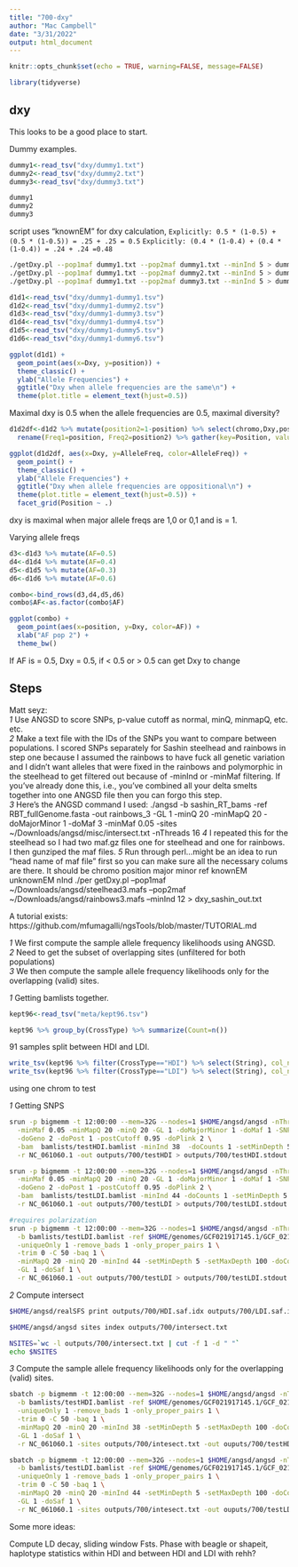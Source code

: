 ```yaml
---
title: "700-dxy"
author: "Mac Campbell"
date: "3/31/2022"
output: html_document
---
```


```r
knitr::opts_chunk$set(echo = TRUE, warning=FALSE, message=FALSE)
```

```r
library(tidyverse)
```

## dxy

This looks to be a good place to start.

Dummy examples.

```r
dummy1<-read_tsv("dxy/dummy1.txt")
dummy2<-read_tsv("dxy/dummy2.txt")
dummy3<-read_tsv("dxy/dummy3.txt")

dummy1
dummy2
dummy3
```
script uses "knownEM"   for dxy calculation, 
`Explicitly: 0.5 * (1-0.5) + (0.5 * (1-0.5)) = .25 + .25 = 0.5`
`Explicitly: (0.4 * (1-0.4) + (0.4 * (1-0.4)) = .24 + .24 =0.48`

```sh
./getDxy.pl --pop1maf dummy1.txt --pop2maf dummy1.txt --minInd 5 > dummy1-dummy1.tsv #same allele freqs
./getDxy.pl --pop1maf dummy1.txt --pop2maf dummy2.txt --minInd 5 > dummy1-dummy2.tsv #opposite allele freqs
./getDxy.pl --pop1maf dummy1.txt --pop2maf dummy3.txt --minInd 5 > dummy1-dummy3.tsv # allele freqs constant at 0.5 in dummy3

```

```r
d1d1<-read_tsv("dxy/dummy1-dummy1.tsv")
d1d2<-read_tsv("dxy/dummy1-dummy2.tsv")
d1d3<-read_tsv("dxy/dummy1-dummy3.tsv")
d1d4<-read_tsv("dxy/dummy1-dummy4.tsv")
d1d5<-read_tsv("dxy/dummy1-dummy5.tsv")
d1d6<-read_tsv("dxy/dummy1-dummy6.tsv")

```


```r
ggplot(d1d1) +
  geom_point(aes(x=Dxy, y=position)) +
  theme_classic() +
  ylab("Allele Frequencies") +
  ggtitle("Dxy when allele frequencies are the same\n") +
  theme(plot.title = element_text(hjust=0.5))
```

Maximal dxy is 0.5 when the allele frequencies are 0.5, maximal diversity?

```r
d1d2df<-d1d2 %>% mutate(position2=1-position) %>% select(chromo,Dxy,position,position2) %>% 
  rename(Freq1=position, Freq2=position2) %>% gather(key=Position, value=AlleleFreq, 3:4)
```

```r
ggplot(d1d2df, aes(x=Dxy, y=AlleleFreq, color=AlleleFreq)) +
  geom_point() +
  theme_classic() +
  ylab("Allele Frequencies") +
  ggtitle("Dxy when allele frequencies are oppositional\n") +
  theme(plot.title = element_text(hjust=0.5)) +
  facet_grid(Position ~ .)
```

dxy is maximal when major allele freqs are 1,0 or 0,1 and is = 1.


Varying allele freqs

```r
d3<-d1d3 %>% mutate(AF=0.5)
d4<-d1d4 %>% mutate(AF=0.4)
d5<-d1d5 %>% mutate(AF=0.3)
d6<-d1d6 %>% mutate(AF=0.6)

combo<-bind_rows(d3,d4,d5,d6)
combo$AF<-as.factor(combo$AF)
```

```r
ggplot(combo) +
  geom_point(aes(x=position, y=Dxy, color=AF)) +
  xlab("AF pop 2") +
  theme_bw()

```

If AF is = 0.5, Dxy = 0.5, if < 0.5 or > 0.5 can get Dxy to change

## Steps

Matt seyz:    
_1_ Use ANGSD to score SNPs, p-value cutoff as normal, minQ, minmapQ, etc. etc.     
_2_ Make a text file with the IDs of the SNPs you want to compare between populations. I scored SNPs separately for Sashin steelhead and rainbows in step one because I assumed the rainbows to have fuck all genetic variation and I didn’t want alleles that were fixed in the rainbows and polymorphic in the steelhead to get filtered out because of -minInd or -minMaf filtering. If you’ve already done this, i.e., you’ve combined all your delta smelts together into one ANGSD file then you can forgo this step.     
_3_ Here’s the ANGSD command I used: ./angsd -b sashin_RT_bams -ref RBT_fullGenome.fasta -out rainbows_3 -GL 1 -minQ 20 -minMapQ 20 -doMajorMinor 1 -doMaf 3 -minMaf 0.05 -sites ~/Downloads/angsd/misc/intersect.txt -nThreads 16 
_4_ I repeated this for the steelhead so I had two maf.gz files one for steelhead and one for rainbows. I then gunziped the maf files.
_5_ Run through perl…might be an idea to run “head name of maf file” first so you can make sure all the necessary colums are there. It should be chromo position major minor ref knownEM unknownEM nInd ./per getDxy.pl –pop1maf ~/Downloads/angsd/steelhead3.mafs –pop2maf ~/Downloads/angsd/rainbows3.mafs –minInd 12 > dxy_sashin_out.txt  
 
A tutorial exists: https://github.com/mfumagalli/ngsTools/blob/master/TUTORIAL.md    

_1_ We first compute the sample allele frequency likelihoods using ANGSD.    
_2_ Need to get the subset of overlapping sites (unfiltered for both populations)     
_3_ We then compute the sample allele frequency likelihoods only for the overlapping (valid) sites.    

_1_ Getting bamlists together.

```r
kept96<-read_tsv("meta/kept96.tsv")

kept96 %>% group_by(CrossType) %>% summarize(Count=n())
```

91 samples split between HDI and LDI.

```r
write_tsv(kept96 %>% filter(CrossType=="HDI") %>% select(String), col_names = FALSE, file = "bamlists/testHDI.bamlist")
write_tsv(kept96 %>% filter(CrossType=="LDI") %>% select(String), col_names = FALSE, file = "bamlists/testLDI.bamlist")
```

using one chrom to test 

_1_ Getting SNPS    

```sh
srun -p bigmemm -t 12:00:00 --mem=32G --nodes=1 $HOME/angsd/angsd -nThreads 6 \
  -minMaf 0.05 -minMapQ 20 -minQ 20 -GL 1 -doMajorMinor 1 -doMaf 1 -SNP_pval 1e-6 \
  -doGeno 2 -doPost 1 -postCutoff 0.95 -doPlink 2 \
  -bam  bamlists/testHDI.bamlist -minInd 38  -doCounts 1 -setMinDepth 5 -setMaxDepth 100 \
  -r NC_061060.1 -out outputs/700/testHDI > outputs/700/testHDI.stdout 2> outputs/700/testHDI.stderr &

srun -p bigmemm -t 12:00:00 --mem=32G --nodes=1 $HOME/angsd/angsd -nThreads 6 \
  -minMaf 0.05 -minMapQ 20 -minQ 20 -GL 1 -doMajorMinor 1 -doMaf 1 -SNP_pval 1e-6 \
  -doGeno 2 -doPost 1 -postCutoff 0.95 -doPlink 2 \
  -bam  bamlists/testLDI.bamlist -minInd 44 -doCounts 1 -setMinDepth 5 -setMaxDepth 100 \
  -r NC_061060.1 -out outputs/700/testLDI > outputs/700/testLDI.stdout 2> outputs/700/testLDI.stderr &

```




```sh
#requires polarization
srun -p bigmemm -t 12:00:00 --mem=32G --nodes=1 $HOME/angsd/angsd -nThreads 6 \
  -b bamlists/testLDI.bamlist -ref $HOME/genomes/GCF021917145.1/GCF_021917145.1_fHypTra1_genomic.fna \
  -uniqueOnly 1 -remove_bads 1 -only_proper_pairs 1 \
  -trim 0 -C 50 -baq 1 \
  -minMapQ 20 -minQ 20 -minInd 44 -setMinDepth 5 -setMaxDepth 100 -doCounts 1 \
  -GL 1 -doSaf 1 \
  -r NC_061060.1 -out outputs/700/testLDI > outputs/700/testLDI.stdout 2> outputs/700/testLDI.stderr &
```

_2_ Compute intersect

```sh
$HOME/angsd/realSFS print outputs/700/HDI.saf.idx outputs/700/LDI.saf.idx | cut -f 1-2 > outputs/700/intersect.txt

$HOME/angsd/angsd sites index outputs/700/intersect.txt

NSITES=`wc -l outputs/700/intersect.txt | cut -f 1 -d " "`
echo $NSITES
```

_3_ Compute the sample allele frequency likelihoods only for the overlapping (valid) sites.

```sh
sbatch -p bigmemm -t 12:00:00 --mem=32G --nodes=1 $HOME/angsd/angsd -nThreads 6 \
  -b bamlists/testHDI.bamlist -ref $HOME/genomes/GCF021917145.1/GCF_021917145.1_fHypTra1_genomic.fna \
  -uniqueOnly 1 -remove_bads 1 -only_proper_pairs 1 \
  -trim 0 -C 50 -baq 1 \
  -minMapQ 20 -minQ 20 -minInd 38 -setMinDepth 5 -setMaxDepth 100 -doCounts 1 \
  -GL 1 -doSaf 1 \
  -r NC_061060.1 -sites outputs/700/intesect.txt -out ouputs/700/testHDI > outputs/700/testHDI.stdout 2> outputs/700/testHDI.stderr &

sbatch -p bigmemm -t 12:00:00 --mem=32G --nodes=1 $HOME/angsd/angsd -nThreads 6 \
  -b bamlists/testLDI.bamlist -ref $HOME/genomes/GCF021917145.1/GCF_021917145.1_fHypTra1_genomic.fna \
  -uniqueOnly 1 -remove_bads 1 -only_proper_pairs 1 \
  -trim 0 -C 50 -baq 1 \
  -minMapQ 20 -minQ 20 -minInd 44 -setMinDepth 5 -setMaxDepth 100 -doCounts 1 \
  -GL 1 -doSaf 1 \
  -r NC_061060.1 -sites outputs/700/intesect.txt -out ouputs/700/testLDI > outputs/700/testLDI.stdout 2> outputs/700/testLDI.stderr &
```




Some more ideas:

Compute LD decay, sliding window Fsts. Phase with beagle or shapeit, haplotype statistics within HDI and between HDI and LDI with rehh?

